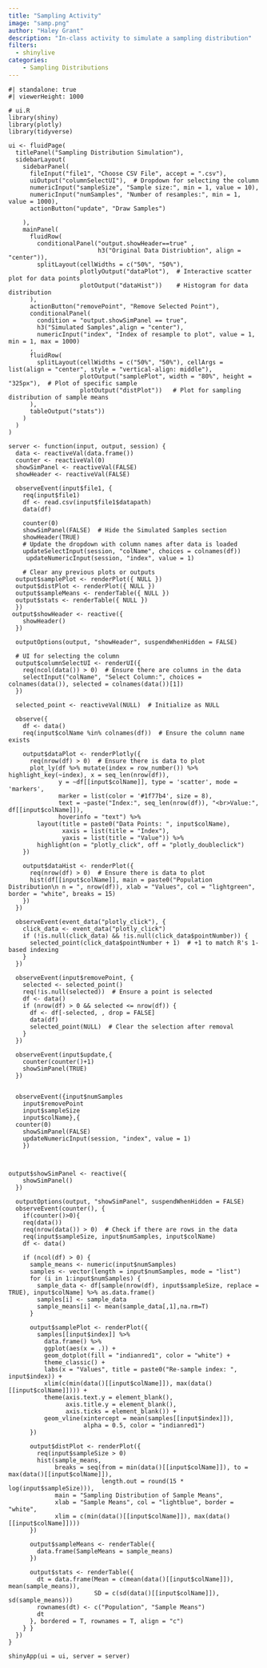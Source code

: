 ```yaml
---
title: "Sampling Activity"
image: "samp.png"
author: "Haley Grant"
description: "In-class activity to simulate a sampling distribution"
filters: 
  - shinylive
categories:
    - Sampling Distributions
---
```


```shinylive-r
#| standalone: true
#| viewerHeight: 1000

# ui.R
library(shiny)
library(plotly)
library(tidyverse)

ui <- fluidPage(
  titlePanel("Sampling Distribution Simulation"),
  sidebarLayout(
    sidebarPanel(
      fileInput("file1", "Choose CSV File", accept = ".csv"),
      uiOutput("columnSelectUI"),  # Dropdown for selecting the column
      numericInput("sampleSize", "Sample size:", min = 1, value = 10),
      numericInput("numSamples", "Number of resamples:", min = 1, value = 1000),
      actionButton("update", "Draw Samples")
      
    ),
    mainPanel(
      fluidRow(
        conditionalPanel("output.showHeader==true" ,
                         h3("Original Data Distriubtion", align = "center")),
        splitLayout(cellWidths = c("50%", "50%"), 
                    plotlyOutput("dataPlot"),  # Interactive scatter plot for data points
                    plotOutput("dataHist"))    # Histogram for data distribution
      ),
      actionButton("removePoint", "Remove Selected Point"),
      conditionalPanel(
        condition = "output.showSimPanel == true", 
        h3("Simulated Samples",align = "center"),
        numericInput("index", "Index of resample to plot", value = 1, min = 1, max = 1000)
      ,
      fluidRow(
        splitLayout(cellWidths = c("50%", "50%"), cellArgs = list(align = "center", style = "vertical-align: middle"),
                    plotOutput("samplePlot", width = "80%", height = "325px"),  # Plot of specific sample 
                    plotOutput("distPlot"))   # Plot for sampling distribution of sample means
      ),
      tableOutput("stats"))
    )
  )
)

server <- function(input, output, session) {
  data <- reactiveVal(data.frame())
  counter <- reactiveVal(0)
  showSimPanel <- reactiveVal(FALSE)
  showHeader <- reactiveVal(FALSE)
  
  observeEvent(input$file1, {
    req(input$file1)
    df <- read.csv(input$file1$datapath)
    data(df)
    
    counter(0)
    showSimPanel(FALSE)  # Hide the Simulated Samples section
    showHeader(TRUE)
    # Update the dropdown with column names after data is loaded
    updateSelectInput(session, "colName", choices = colnames(df))
     updateNumericInput(session, "index", value = 1)
     
    # Clear any previous plots or outputs
  output$samplePlot <- renderPlot({ NULL })
  output$distPlot <- renderPlot({ NULL })
  output$sampleMeans <- renderTable({ NULL })
  output$stats <- renderTable({ NULL })
  })
 output$showHeader <- reactive({
    showHeader()
  })
  
  outputOptions(output, "showHeader", suspendWhenHidden = FALSE) 
  
  # UI for selecting the column
  output$columnSelectUI <- renderUI({
    req(ncol(data()) > 0)  # Ensure there are columns in the data
    selectInput("colName", "Select Column:", choices = colnames(data()), selected = colnames(data())[1])
  })
  
  selected_point <- reactiveVal(NULL)  # Initialize as NULL
  
  observe({
    df <- data()
    req(input$colName %in% colnames(df))  # Ensure the column name exists
    
    output$dataPlot <- renderPlotly({
      req(nrow(df) > 0)  # Ensure there is data to plot
      plot_ly(df %>% mutate(index = row_number()) %>% highlight_key(~index), x = seq_len(nrow(df)),
              y = ~df[[input$colName]], type = 'scatter', mode = 'markers',
              marker = list(color = '#1f77b4', size = 8),
              text = ~paste("Index:", seq_len(nrow(df)), "<br>Value:", df[[input$colName]]),
              hoverinfo = "text") %>%
        layout(title = paste0("Data Points: ", input$colName),
               xaxis = list(title = "Index"),
               yaxis = list(title = "Value")) %>%
        highlight(on = "plotly_click", off = "plotly_doubleclick")
    })
    
    output$dataHist <- renderPlot({
      req(nrow(df) > 0)  # Ensure there is data to plot
      hist(df[[input$colName]], main = paste0("Population Distribution\n n = ", nrow(df)), xlab = "Values", col = "lightgreen", border = "white", breaks = 15)
    })
  })
  
  observeEvent(event_data("plotly_click"), {
    click_data <- event_data("plotly_click")
    if (!is.null(click_data) && !is.null(click_data$pointNumber)) {
      selected_point(click_data$pointNumber + 1)  # +1 to match R's 1-based indexing
    }
  })
  
  observeEvent(input$removePoint, {
    selected <- selected_point()
    req(!is.null(selected))  # Ensure a point is selected
    df <- data()
    if (nrow(df) > 0 && selected <= nrow(df)) {
      df <- df[-selected, , drop = FALSE]
      data(df)
      selected_point(NULL)  # Clear the selection after removal
    }
  })
  
  observeEvent(input$update,{
    counter(counter()+1)
    showSimPanel(TRUE) 
  })
   

  observeEvent({input$numSamples 
    input$removePoint 
    input$sampleSize 
    input$colName},{
  counter(0) 
    showSimPanel(FALSE) 
    updateNumericInput(session, "index", value = 1)
    })



output$showSimPanel <- reactive({
    showSimPanel()
  })
  
  outputOptions(output, "showSimPanel", suspendWhenHidden = FALSE) 
  observeEvent(counter(), {
    if(counter()>0){
    req(data())
    req(nrow(data()) > 0)  # Check if there are rows in the data
    req(input$sampleSize, input$numSamples, input$colName)
    df <- data()
    
    if (ncol(df) > 0) {
      sample_means <- numeric(input$numSamples)
      samples <- vector(length = input$numSamples, mode = "list")
      for (i in 1:input$numSamples) {
        sample_data <- df[sample(nrow(df), input$sampleSize, replace = TRUE), input$colName] %>% as.data.frame()
        samples[i] <- sample_data 
        sample_means[i] <- mean(sample_data[,1],na.rm=T)
      }
      
      output$samplePlot <- renderPlot({
        samples[[input$index]] %>%
          data.frame() %>%
          ggplot(aes(x = .)) +
          geom_dotplot(fill = "indianred1", color = "white") +
          theme_classic() +
          labs(x = "Values", title = paste0("Re-sample index: ", input$index)) +
          xlim(c(min(data()[[input$colName]]), max(data()[[input$colName]]))) +
          theme(axis.text.y = element_blank(),
                axis.title.y = element_blank(),
                axis.ticks = element_blank()) +
          geom_vline(xintercept = mean(samples[[input$index]]),
                     alpha = 0.5, color = "indianred1")
      })
      
      output$distPlot <- renderPlot({
        req(input$sampleSize > 0)
        hist(sample_means,
             breaks = seq(from = min(data()[[input$colName]]), to = max(data()[[input$colName]]),
                          length.out = round(15 * log(input$sampleSize))),
             main = "Sampling Distribution of Sample Means",
             xlab = "Sample Means", col = "lightblue", border = "white",
             xlim = c(min(data()[[input$colName]]), max(data()[[input$colName]])))
      })
      
      output$sampleMeans <- renderTable({
        data.frame(SampleMeans = sample_means)
      })
      
      output$stats <- renderTable({
        dt = data.frame(Mean = c(mean(data()[[input$colName]]), mean(sample_means)),
                        SD = c(sd(data()[[input$colName]]), sd(sample_means)))
        rownames(dt) <- c("Population", "Sample Means")
        dt
      }, bordered = T, rownames = T, align = "c")
    } }
  })
}

shinyApp(ui = ui, server = server)


```
